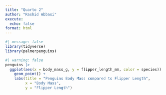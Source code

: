 ```yaml
---
title: "Quarto 2"
author: "Rashid Abbasi"
execute: 
  echo: false
format: html
---
```

```r
#| message: false
library(tidyverse)
library(palmerpenguins)
```

```r
#| warning: false
penguins |> 
  ggplot(aes(x = body_mass_g, y = flipper_length_mm, color = species)) +
    geom_point() +
    labs(title = "Penguins Body Mass compared to Flipper Length", 
         x = "Body Mass", 
         y = "Flipper Length")
```
